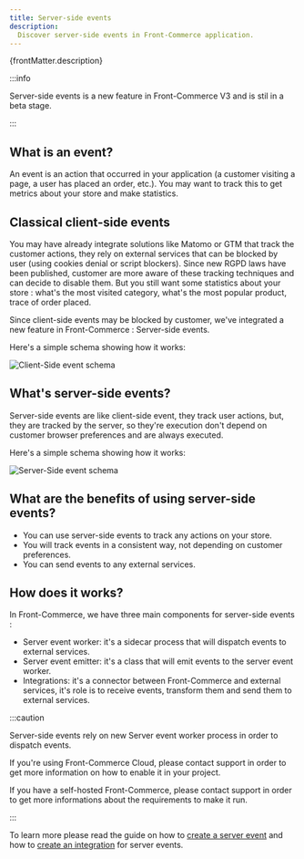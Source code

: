 ```yaml
---
title: Server-side events
description:
  Discover server-side events in Front-Commerce application.
---
```


<p>{frontMatter.description}</p>

:::info

Server-side events is a new feature in Front-Commerce V3 and is stil in a beta stage.

:::

## What is an event?

An event is an action that occurred in your application (a customer visiting a page, a user has placed an order, etc.). You may want to track this to get metrics about your store and make statistics.

## Classical client-side events

You may have already integrate solutions like Matomo or GTM that track the customer actions, they rely on external services that can be blocked by user (using cookies denial or script blockers).
Since new RGPD laws have been published, customer are more aware of these tracking techniques and can decide to disable them. But you still want some statistics about your store : what's the most visited category, what's the most popular product, trace of order placed.

Since client-side events may be blocked by customer, we've integrated a new feature in Front-Commerce : Server-side events.

Here's a simple schema showing how it works:

![Client-Side event schema](assets/cse.png)

## What's server-side events?

Server-side events are like client-side event, they track user actions, but, they are tracked by the server, so they're execution don't depend on customer browser preferences and are always executed.

Here's a simple schema showing how it works:

![Server-Side event schema](assets/sse.png)

## What are the benefits of using server-side events?

- You can use server-side events to track any actions on your store.
- You will track events in a consistent way, not depending on customer preferences.
- You can send events to any external services.

## How does it works?

In Front-Commerce, we have three main components for server-side events :

- Server event worker: it's a sidecar process that will dispatch events to external services.
- Server event emitter: it's a class that will emit events to the server event worker.
- Integrations: it's a connector between Front-Commerce and external services, it's role is to receive events, transform them and send them to external services.


:::caution

Server-side events rely on new Server event worker process in order to dispatch events.

If you're using Front-Commerce Cloud, please contact support in order to get more information on how to enable it in your project.

If you have a self-hosted Front-Commerce, please contact support in order to get more informations about the requirements to make it run.

:::

To learn more please read the guide on how to [create a server event](/docs/3.x/guides/server-side-events/create-an-event) and how to [create an integration](/docs/3.x/guides/server-side-events/create-an-integration) for server events.
